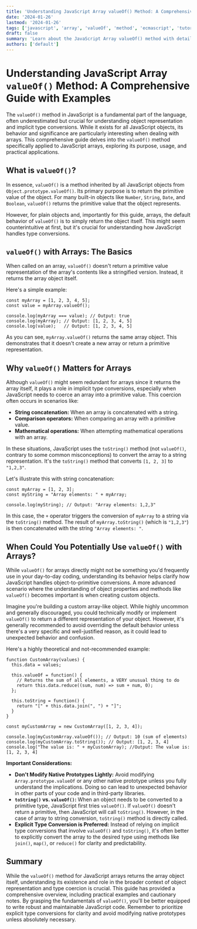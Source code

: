 ```yaml
---
title: 'Understanding JavaScript Array valueOf() Method: A Comprehensive Guide with Examples'
date: '2024-01-26'
lastmod: '2024-01-26'
tags: ['javascript', 'array', 'valueOf', 'method', 'ecmascript', 'tutorial', 'guide', 'coding']
draft: false
summary: 'Learn about the JavaScript Array valueOf() method with detailed explanations and practical code examples. Understand its purpose, usage, and how it relates to primitive values and object representation.'
authors: ['default']
---
```


# Understanding JavaScript Array `valueOf()` Method: A Comprehensive Guide with Examples

The `valueOf()` method in JavaScript is a fundamental part of the language, often underestimated but crucial for understanding object representation and implicit type conversions. While it exists for all JavaScript objects, its behavior and significance are particularly interesting when dealing with arrays. This comprehensive guide delves into the `valueOf()` method specifically applied to JavaScript arrays, exploring its purpose, usage, and practical applications.

## What is `valueOf()`?

In essence, `valueOf()` is a method inherited by all JavaScript objects from `Object.prototype.valueOf()`. Its primary purpose is to return the primitive value of the object. For many built-in objects like `Number`, `String`, `Date`, and `Boolean`, `valueOf()` returns the primitive value that the object represents.

However, for plain objects and, importantly for this guide, arrays, the default behavior of `valueOf()` is to simply return the object itself. This might seem counterintuitive at first, but it's crucial for understanding how JavaScript handles type conversions.

## `valueOf()` with Arrays: The Basics

When called on an array, `valueOf()` doesn't return a primitive value representation of the array's contents like a stringified version. Instead, it returns the array object itself.

Here's a simple example:

```plaintext
const myArray = [1, 2, 3, 4, 5];
const value = myArray.valueOf();

console.log(myArray === value); // Output: true
console.log(myArray); // Output: [1, 2, 3, 4, 5]
console.log(value);   // Output: [1, 2, 3, 4, 5]
```

As you can see, `myArray.valueOf()` returns the same array object. This demonstrates that it doesn't create a new array or return a primitive representation.

## Why `valueOf()` Matters for Arrays

Although `valueOf()` might seem redundant for arrays since it returns the array itself, it plays a role in implicit type conversions, especially when JavaScript needs to coerce an array into a primitive value. This coercion often occurs in scenarios like:

- **String concatenation:** When an array is concatenated with a string.
- **Comparison operators:** When comparing an array with a primitive value.
- **Mathematical operations:** When attempting mathematical operations with an array.

In these situations, JavaScript uses the `toString()` method (not `valueOf()`, contrary to some common misconceptions) to convert the array to a string representation. It's the `toString()` method that converts `[1, 2, 3]` to `"1,2,3"`.

Let's illustrate this with string concatenation:

```plaintext
const myArray = [1, 2, 3];
const myString = "Array elements: " + myArray;

console.log(myString); // Output: "Array elements: 1,2,3"
```

In this case, the `+` operator triggers the conversion of `myArray` to a string via the `toString()` method. The result of `myArray.toString()` (which is `"1,2,3"`) is then concatenated with the string `"Array elements: "`.

## When Could You Potentially Use `valueOf()` with Arrays?

While `valueOf()` for arrays directly might not be something you'd frequently use in your day-to-day coding, understanding its behavior helps clarify how JavaScript handles object-to-primitive conversions. A more advanced scenario where the understanding of object properties and methods like `valueOf()` becomes important is when creating custom objects.

Imagine you're building a custom array-like object. While highly uncommon and generally discouraged, you could technically modify or implement `valueOf()` to return a different representation of your object. However, it's generally recommended to avoid overriding the default behavior unless there's a very specific and well-justified reason, as it could lead to unexpected behavior and confusion.

Here's a highly theoretical and not-recommended example:

```plaintext
function CustomArray(values) {
  this.data = values;

  this.valueOf = function() {
    // Returns the sum of all elements, a VERY unusual thing to do
    return this.data.reduce((sum, num) => sum + num, 0);
  };

  this.toString = function() {
    return "[" + this.data.join(", ") + "]";
  }
}

const myCustomArray = new CustomArray([1, 2, 3, 4]);

console.log(myCustomArray.valueOf()); // Output: 10 (sum of elements)
console.log(myCustomArray.toString()); // Output: [1, 2, 3, 4]
console.log("The value is: " + myCustomArray); //Output: The value is: [1, 2, 3, 4]
```

**Important Considerations:**

- **Don't Modify Native Prototypes Lightly:** Avoid modifying `Array.prototype.valueOf` or any other native prototype unless you fully understand the implications. Doing so can lead to unexpected behavior in other parts of your code and in third-party libraries.
- **`toString()` vs. `valueOf()`:** When an object needs to be converted to a primitive type, JavaScript first tries `valueOf()`. If `valueOf()` doesn't return a primitive, then JavaScript will call `toString()`. However, in the case of array to string conversion, `toString()` method is directly called.
- **Explicit Type Conversion is Preferred:** Instead of relying on implicit type conversions that involve `valueOf()` and `toString()`, it's often better to explicitly convert the array to the desired type using methods like `join()`, `map()`, or `reduce()` for clarity and predictability.

## Summary

While the `valueOf()` method for JavaScript arrays returns the array object itself, understanding its existence and role in the broader context of object representation and type coercion is crucial. This guide has provided a comprehensive overview, including practical examples and cautionary notes. By grasping the fundamentals of `valueOf()`, you'll be better equipped to write robust and maintainable JavaScript code. Remember to prioritize explicit type conversions for clarity and avoid modifying native prototypes unless absolutely necessary.
